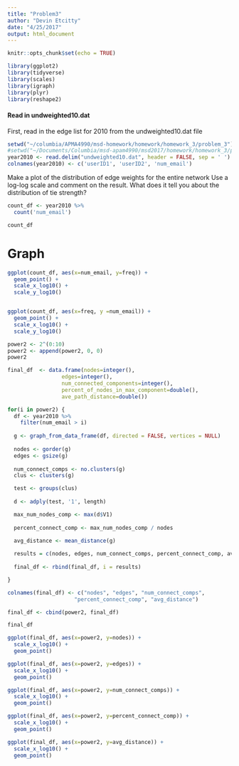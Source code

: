 ```yaml
---
title: "Problem3"
author: "Devin Etcitty"
date: "4/25/2017"
output: html_document
---
```


```r
knitr::opts_chunk$set(echo = TRUE)
```


```r
library(ggplot2)
library(tidyverse)
library(scales)
library(igraph)
library(plyr)
library(reshape2)
```

#### Read in undweighted10.dat
First, read in the edge list for 2010 from the undweighted10.dat file

```r
setwd("~/columbia/APMA4990/msd-homework/homework/homework_3/problem_3")
#setwd("~/Documents/Columbia/msd-apam4990/msd2017/homework/homework_3/problem_3")
year2010 <- read.delim("undweighted10.dat", header = FALSE, sep = ' ')
colnames(year2010) <- c('userID1', 'userID2', 'num_email')

```


Make a plot of the distribution of edge weights for the entire network
Use a log-log scale and comment on the result. What does it tell you about the distribution of tie strength?

```r
count_df <- year2010 %>% 
  count('num_email')

count_df

```

# Graph

```r
ggplot(count_df, aes(x=num_email, y=freq)) +
  geom_point() +
  scale_x_log10() +
  scale_y_log10()


```

```r

```


```r
ggplot(count_df, aes(x=freq, y =num_email)) +
  geom_point() +
  scale_x_log10() +
  scale_y_log10()

```




```r
power2 <- 2^(0:10)
power2 <- append(power2, 0, 0)
power2
```




```r
final_df  <- data.frame(nodes=integer(),
                 edges=integer(), 
                 num_connected_components=integer(), 
                 percent_of_nodes_in_max_component=double(),
                 ave_path_distance=double()) 

for(i in power2) {
  df <- year2010 %>%
    filter(num_email > i)
  
  g <- graph_from_data_frame(df, directed = FALSE, vertices = NULL)
  
  nodes <- gorder(g)
  edges <- gsize(g)
  
  num_connect_comps <- no.clusters(g)
  clus <- clusters(g)

  test <- groups(clus)
  
  d <- adply(test, '1', length)

  max_num_nodes_comp <- max(d$V1)
  
  percent_connect_comp <- max_num_nodes_comp / nodes
  
  avg_distance <- mean_distance(g)

  results = c(nodes, edges, num_connect_comps, percent_connect_comp, avg_distance)
  
  final_df <- rbind(final_df, i = results)

}


```



```r
colnames(final_df) <- c("nodes", "edges", "num_connect_comps", 
                     "percent_connect_comp", "avg_distance")
```


```r
final_df <- cbind(power2, final_df)
```

```r
final_df
```


```r
ggplot(final_df, aes(x=power2, y=nodes)) +
  scale_x_log10() +
  geom_point()
```

```r
ggplot(final_df, aes(x=power2, y=edges)) +
  scale_x_log10() +
  geom_point()
```


```r
ggplot(final_df, aes(x=power2, y=num_connect_comps)) +
  scale_x_log10() +
  geom_point()
```

```r
ggplot(final_df, aes(x=power2, y=percent_connect_comp)) +
  scale_x_log10() +
  geom_point()
```

```r
ggplot(final_df, aes(x=power2, y=avg_distance)) +
  scale_x_log10() +
  geom_point()
```